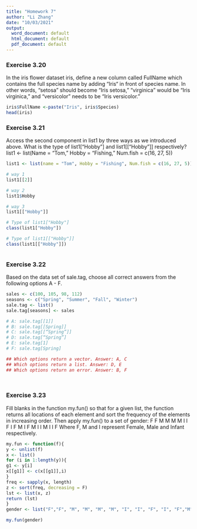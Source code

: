 ```yaml
---
title: "Homework 7"
author: "Li Zhang"
date: "10/03/2021"
output:
  word_document: default
  html_document: default
  pdf_document: default
---
```



### Exercise 3.20

In the iris flower dataset iris, define a new column called FullName which contains the full species name by adding “Iris“ in front of species name. In other words, “setosa” should become “Iris setosa,” “virginica” would be “Iris virginica,” and “versicolor” needs to be “Iris versicolor.”
```r
iris$FullName <-paste("Iris", iris$Species)
head(iris)
```

### Exercise 3.21

Access the second component in list1 by three ways as we introduced above. What is the type of list1[“Hobby”] and list1[[“Hobby”]] respectively?
list1 <- list(Name = “Tom,” Hobby = “Fishing,” Num.fish = c(16, 27, 5))
```r

list1 <- list(name = "Tom", Hobby = "Fishing", Num.fish = c(16, 27, 5))

# way 1
list1[[2]]

# way 2
list1$Hobby

# way 3
list1[["Hobby"]]

# Type of list1["Hobby"]
class(list1["Hobby"])

# Type of list1[["Hobby"]]
class(list1[["Hobby"]])



```


### Exercise 3.22

Based on the data set of sale.tag, choose all correct answers from the following options A - F.

```r
sales <- c(100, 105, 98, 112)
seasons <- c("Spring", "Summer", "Fall", "Winter")
sale.tag <- list()               
sale.tag[seasons] <- sales

# A: sale.tag[[1]]
# B: sale.tag[[Spring]]
# C: sale.tag[[“Spring”]]
# D: sale.tag[“Spring”]
# E: sale.tag[1]
# F: sale.tag[Spring]

## Which options return a vector. Answer: A, C
## Which options return a list. Answer: D, E
## Which options return an error. Answer: B, F




```


### Exercise 3.23

Fill blanks in the function my.fun() so that for a given list, the function returns all locations of each element and sort the frequency of the elements in increasing order. Then apply my.fun() to a set of gender:
F F M M M M I I F I F M I F M I I M I I F
Where F, M and I represent Female, Male and Infant respectively.

```r

my.fun <- function(f){ 
y <- unlist(f)
x <- list()
for (i in 1:length(y)){
g1 <- y[i]
x[[g1]] <- c(x[[g1]],i)
} 
freq <- sapply(x, length)
z <- sort(freq, decreasing = F)
lst <- list(x, z)
return (lst)
}
gender <- list("F","F", "M", "M", "M", "M", "I", "I", "F", "I", "F","M","I","F","M", "I", "I", "M", "I", "I", "F" )

my.fun(gender)



```







